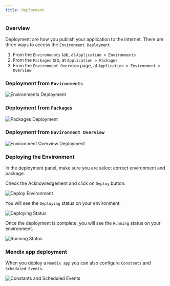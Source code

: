 ```yaml
---
title: Deployment
---
```


### Overview

Deployment are how you publish your application to the internet. There are three ways to access the
`Environment Deployment`

1. From the `Environments` tab, at `Application > Environments`
2. From the `Packages` tab, at `Application > Packages`
3. From the `Environment Overview` page, at `Application > Environment > Overview`

### Deployment from `Environments`

<img src="/img/environments-deployment.png" alt="Environments Deployment" className="image" />

### Deployment from `Packages`

<img src="/img/packages-deployment.png" alt="Packages Deployment" className="image" />

### Deployment from `Environment Overview`

<img src="/img/overview-deployment.png" alt="Environment Overview Deployment" className="image" />

### Deploying the Environment

In the deployment panel, make sure you are select correct environment and package.

Check the Acknowledgement and click on `Deploy` button.

<img src="/img/deploy-environment.png" alt="Deploy Environment" className="image" />

You will see the `Deploying` status on your environment.

<img src="/img/deploying-status.png" alt="Deploying Status" className="image" />

Once the deployment is complete, you will see the `Running` status on your environment.

<img src="/img/running-status.png" alt="Running Status" className="image" />

### Mendix app deployment

When you deploy a `Mendix app` you can also configure `Constants` and `Scheduled Events`.

<img src="/img/constants-scheduled.png" alt="Constants and Scheduled Events" className="image" />
